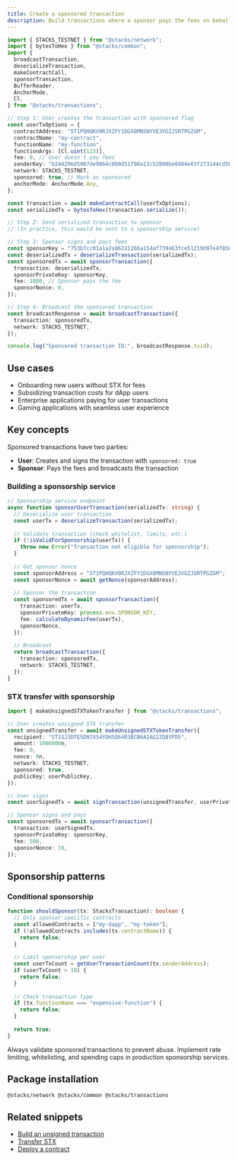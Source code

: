 ```yaml
---
title: Create a sponsored transaction
description: Build transactions where a sponsor pays the fees on behalf of users
---
```


```typescript
import { STACKS_TESTNET } from "@stacks/network";
import { bytesToHex } from "@stacks/common";
import {
  broadcastTransaction,
  deserializeTransaction,
  makeContractCall,
  sponsorTransaction,
  BufferReader,
  AnchorMode,
  Cl,
} from "@stacks/transactions";

// Step 1: User creates the transaction with sponsored flag
const userTxOptions = {
  contractAddress: "ST1PQHQKV0RJXZFY1DGX8MNSNYVE3VGZJSRTPGZGM",
  contractName: "my-contract",
  functionName: "my-function",
  functionArgs: [Cl.uint(123)],
  fee: 0, // User doesn't pay fees
  senderKey: "b244296d5907de9864c0b0d51f98a13c52890be0404e83f273144cd5b9960eed01",
  network: STACKS_TESTNET,
  sponsored: true, // Mark as sponsored
  anchorMode: AnchorMode.Any,
};

const transaction = await makeContractCall(userTxOptions);
const serializedTx = bytesToHex(transaction.serialize());

// Step 2: Send serialized transaction to sponsor
// (In practice, this would be sent to a sponsorship service)

// Step 3: Sponsor signs and pays fees
const sponsorKey = "753b7cc01a1a2e86221266a154af739463fce51219d97e4f856cd7200c3bd2a601";
const deserializedTx = deserializeTransaction(serializedTx);
const sponsoredTx = await sponsorTransaction({
  transaction: deserializedTx,
  sponsorPrivateKey: sponsorKey,
  fee: 1000, // Sponsor pays the fee
  sponsorNonce: 0,
});

// Step 4: Broadcast the sponsored transaction
const broadcastResponse = await broadcastTransaction({
  transaction: sponsoredTx,
  network: STACKS_TESTNET,
});

console.log("Sponsored transaction ID:", broadcastResponse.txid);
```

## Use cases

- Onboarding new users without STX for fees
- Subsidizing transaction costs for dApp users
- Enterprise applications paying for user transactions
- Gaming applications with seamless user experience

## Key concepts

Sponsored transactions have two parties:

- **User**: Creates and signs the transaction with `sponsored: true`
- **Sponsor**: Pays the fees and broadcasts the transaction

### Building a sponsorship service

```typescript
// Sponsorship service endpoint
async function sponsorUserTransaction(serializedTx: string) {
  // Deserialize user transaction
  const userTx = deserializeTransaction(serializedTx);
  
  // Validate transaction (check whitelist, limits, etc.)
  if (!isValidForSponsorship(userTx)) {
    throw new Error("Transaction not eligible for sponsorship");
  }
  
  // Get sponsor nonce
  const sponsorAddress = "ST1PQHQKV0RJXZFY1DGX8MNSNYVE3VGZJSRTPGZGM";
  const sponsorNonce = await getNonce(sponsorAddress);
  
  // Sponsor the transaction
  const sponsoredTx = await sponsorTransaction({
    transaction: userTx,
    sponsorPrivateKey: process.env.SPONSOR_KEY,
    fee: calculateDynamicFee(userTx),
    sponsorNonce,
  });
  
  // Broadcast
  return broadcastTransaction({
    transaction: sponsoredTx,
    network: STACKS_TESTNET,
  });
}
```

### STX transfer with sponsorship

```typescript
import { makeUnsignedSTXTokenTransfer } from "@stacks/transactions";

// User creates unsigned STX transfer
const unsignedTransfer = await makeUnsignedSTXTokenTransfer({
  recipient: "ST1SJ3DTE5DN7X54YDH5D64R3BCB6A2AG2ZQ8YPD5",
  amount: 1000000n,
  fee: 0,
  nonce: 0n,
  network: STACKS_TESTNET,
  sponsored: true,
  publicKey: userPublicKey,
});

// User signs
const userSignedTx = await signTransaction(unsignedTransfer, userPrivateKey);

// Sponsor signs and pays
const sponsoredTx = await sponsorTransaction({
  transaction: userSignedTx,
  sponsorPrivateKey: sponsorKey,
  fee: 500,
  sponsorNonce: 10,
});
```

## Sponsorship patterns

### Conditional sponsorship

```typescript
function shouldSponsor(tx: StacksTransaction): boolean {
  // Only sponsor specific contracts
  const allowedContracts = ["my-dapp", "my-token"];
  if (!allowedContracts.includes(tx.contractName)) {
    return false;
  }
  
  // Limit sponsorship per user
  const userTxCount = getUserTransactionCount(tx.senderAddress);
  if (userTxCount > 10) {
    return false;
  }
  
  // Check transaction type
  if (tx.functionName === "expensive-function") {
    return false;
  }
  
  return true;
}
```



<Callout title="Security consideration" type="warn">
Always validate sponsored transactions to prevent abuse. Implement rate limiting, whitelisting, and spending caps in production sponsorship services.
</Callout>

## Package installation

```package-install
@stacks/network @stacks/common @stacks/transactions
```

## Related snippets

- [Build an unsigned transaction](/resources/snippets/build-an-unsigned-tx)
- [Transfer STX](/resources/snippets/transfer-stx)
- [Deploy a contract](/resources/snippets/deploy-a-contract)